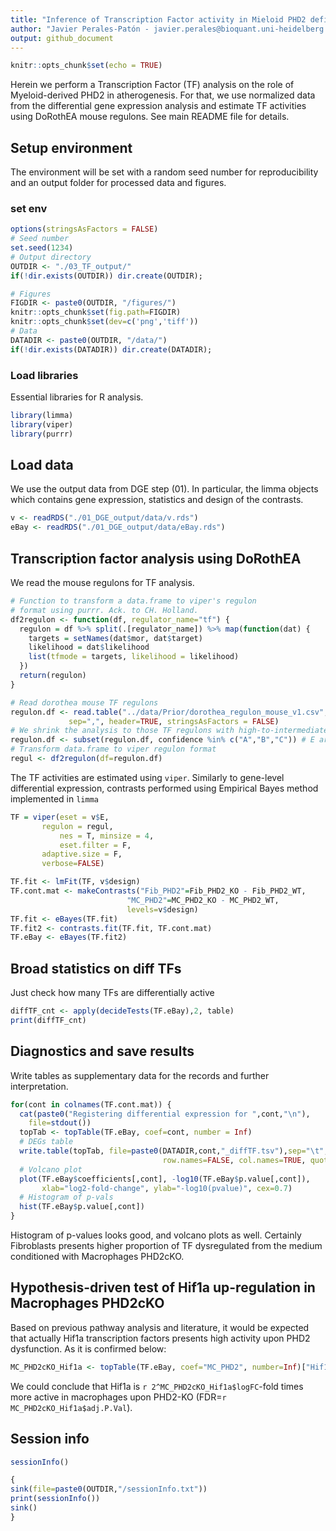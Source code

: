 ```yaml
---
title: "Inference of Transcription Factor activity in Mieloid PHD2 deficiency in atherogenesis"
author: "Javier Perales-Patón - javier.perales@bioquant.uni-heidelberg.de - ORCID: 0000-0003-0780-6683" 
output: github_document
---
```


```r
knitr::opts_chunk$set(echo = TRUE)
```

Herein we perform a Transcription Factor (TF) analysis on the role of Myeloid-derived PHD2 in 
atherogenesis. For that, we use normalized data from the differential gene expression analysis 
and estimate TF activities using DoRothEA mouse regulons. See main README file for details.

## Setup environment
The environment will be set with a random seed number for reproducibility and an output folder
for processed data and figures.

### set env
```r
options(stringsAsFactors = FALSE)
# Seed number
set.seed(1234)
# Output directory
OUTDIR <- "./03_TF_output/"
if(!dir.exists(OUTDIR)) dir.create(OUTDIR);

# Figures
FIGDIR <- paste0(OUTDIR, "/figures/")
knitr::opts_chunk$set(fig.path=FIGDIR)
knitr::opts_chunk$set(dev=c('png','tiff'))
# Data
DATADIR <- paste0(OUTDIR, "/data/")
if(!dir.exists(DATADIR)) dir.create(DATADIR);
```

### Load libraries
Essential libraries for R analysis.
```r
library(limma)
library(viper)
library(purrr)
```

## Load data
We use the output data from DGE step (01). In particular,
the limma objects which contains gene expression, statistics and 
design of the contrasts.
```r
v <- readRDS("./01_DGE_output/data/v.rds")
eBay <- readRDS("./01_DGE_output/data/eBay.rds")
```

## Transcription factor analysis using DoRothEA
We read the mouse regulons for TF analysis.
```r
# Function to transform a data.frame to viper's regulon 
# format using purrr. Ack. to CH. Holland.
df2regulon <- function(df, regulator_name="tf") {
  regulon = df %>% split(.[regulator_name]) %>% map(function(dat) {
    targets = setNames(dat$mor, dat$target)
    likelihood = dat$likelihood
    list(tfmode = targets, likelihood = likelihood)
  })
  return(regulon)
}

# Read dorothea mouse TF regulons
regulon.df <- read.table("../data/Prior/dorothea_regulon_mouse_v1.csv", 
			 sep=",", header=TRUE, stringsAsFactors = FALSE)
# We shrink the analysis to those TF regulons with high-to-intermediate confidence
regulon.df <- subset(regulon.df, confidence %in% c("A","B","C")) # E are discarded
# Transform data.frame to viper regulon format
regul <- df2regulon(df=regulon.df)
```

The TF activities are estimated using `viper`. Similarly to gene-level differential expression, 
contrasts performed using Empirical Bayes method implemented in `limma`
```r
TF = viper(eset = v$E, 
	   regulon = regul,
           nes = T, minsize = 4,
           eset.filter = F, 
	   adaptive.size = F, 
	   verbose=FALSE)

TF.fit <- lmFit(TF, v$design)
TF.cont.mat <- makeContrasts("Fib_PHD2"=Fib_PHD2_KO - Fib_PHD2_WT,
                          "MC_PHD2"=MC_PHD2_KO - MC_PHD2_WT,
                          levels=v$design)
TF.fit <- eBayes(TF.fit)
TF.fit2 <- contrasts.fit(TF.fit, TF.cont.mat)
TF.eBay <- eBayes(TF.fit2)
```


## Broad statistics on diff TFs
Just check how many TFs are differentially active
```r
diffTF_cnt <- apply(decideTests(TF.eBay),2, table)
print(diffTF_cnt)
```

## Diagnostics and save results
Write tables as supplementary data for the records and further interpretation.
```r
for(cont in colnames(TF.cont.mat)) {
  cat(paste0("Registering differential expression for ",cont,"\n"),
	file=stdout())
  topTab <- topTable(TF.eBay, coef=cont, number = Inf)
  # DEGs table
  write.table(topTab, file=paste0(DATADIR,cont,"_diffTF.tsv"),sep="\t",
                                  row.names=FALSE, col.names=TRUE, quote=FALSE)
  # Volcano plot
  plot(TF.eBay$coefficients[,cont], -log10(TF.eBay$p.value[,cont]),
       xlab="log2-fold-change", ylab="-log10(pvalue)", cex=0.7)
  # Histogram of p-vals
  hist(TF.eBay$p.value[,cont])
}
```
Histogram of p-values looks good, and volcano plots as well. Certainly Fibroblasts presents 
higher proportion of TF dysregulated from the medium conditioned with Macrophages PHD2cKO.

## Hypothesis-driven test of Hif1a up-regulation in Macrophages PHD2cKO
Based on previous pathway analysis and literature, it would be expected that actually 
Hif1a transcription factors presents high activity upon PHD2 dysfunction. As it is confirmed 
below:

```r
MC_PHD2cKO_Hif1a <- topTable(TF.eBay, coef="MC_PHD2", number=Inf)["Hif1a",]
```

We could conclude that Hif1a is `r 2^MC_PHD2cKO_Hif1a$logFC`-fold times more active 
in macrophages upon PHD2-KO (FDR=`r MC_PHD2cKO_Hif1a$adj.P.Val`).

## Session info

```r
sessionInfo()

{                                                                                                                                                                                                           
sink(file=paste0(OUTDIR,"/sessionInfo.txt"))
print(sessionInfo())
sink()
}
```
